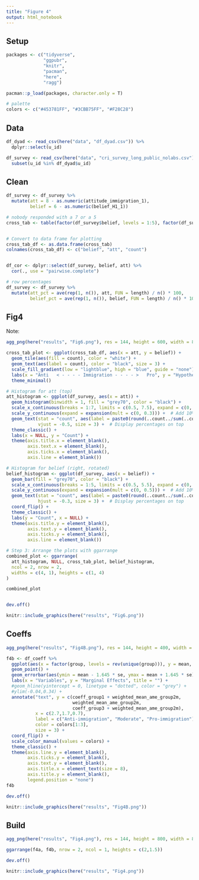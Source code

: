 ```yaml
---
title: "Figure 4"
output: html_notebook
---
```


## Setup

```r
packages <- c("tidyverse",
              "ggpubr",
              "knitr",
              "pacman",
              "here",
              "ragg")

pacman::p_load(packages, character.only = T)

# palette
colors <- c("#453781FF", "#3CBB75FF", "#F28C28")
```

## Data

```r

df_dyad <- read_csv(here("data", "df_dyad.csv")) %>%
  dplyr::select(u_id)

df_survey <- read_csv(here("data", "cri_survey_long_public_nolabs.csv")) %>%
  subset(u_id %in% df_dyad$u_id)

```
## Clean

```r

df_survey <- df_survey %>%
  mutate(att = 8 - as.numeric(attitude_immigration_1),
         belief = 6 - as.numeric(belief_H1_1))

# nobody responded with a 7 or a 5
cross_tab <- table(factor(df_survey$belief, levels = 1:5), factor(df_survey$att, levels = 1:7))  # Force levels 1 to 7


# Convert to data frame for plotting
cross_tab_df <- as.data.frame(cross_tab)
colnames(cross_tab_df) <- c("belief", "att", "count")


df_cor <- dplyr::select(df_survey, belief, att) %>%
  cor(., use = "pairwise.complete")

# row percentages
df_survey <- df_survey %>%
  mutate(att_pct = ave(rep(1, n()), att, FUN = length) / n() * 100,
         belief_pct = ave(rep(1, n()), belief, FUN = length) / n() * 100)

```


## Fig4

Note:

```r

agg_png(here("results", "Fig6.png"), res = 144, height = 600, width = 800)

cross_tab_plot <- ggplot(cross_tab_df, aes(x = att, y = belief)) +
  geom_tile(aes(fill = count), color = "white") +
  geom_text(aes(label = count), color = "black", size = 3) +
  scale_fill_gradient(low = "lightblue", high = "blue", guide = "none") +
  labs(x = "Anti   < - - - - Immigration - - - - >   Pro", y = "Hypothesis is true", fill = "Count") +
  theme_minimal()

# Histogram for att (top)
att_histogram <- ggplot(df_survey, aes(x = att)) +
  geom_histogram(binwidth = 1, fill = "grey70", color = "black") +
  scale_x_continuous(breaks = 1:7, limits = c(0.5, 7.5), expand = c(0, 0)) +  # Align with cross-tab limits
  scale_y_continuous(expand = expansion(mult = c(0, 0.3))) +  # Add 10% extra space at the top
  geom_text(stat = "count", aes(label = paste0(round(..count../sum(..count..) * 100), "%")), 
            vjust = -0.5, size = 3) +  # Display percentages on top
  theme_classic() +
  labs(x = NULL, y = "Count") +
  theme(axis.title.x = element_blank(), 
        axis.text.x = element_blank(), 
        axis.ticks.x = element_blank(),
        axis.line = element_blank())

# Histogram for belief (right, rotated)
belief_histogram <- ggplot(df_survey, aes(x = belief)) +
  geom_bar(fill = "grey70", color = "black") +
  scale_x_continuous(breaks = 1:5, limits = c(0.5, 5.5), expand = c(0, 0)) +  # Align with cross-tab limits
  scale_y_continuous(expand = expansion(mult = c(0, 0.5))) +  # Add 10% extra space at the top
  geom_text(stat = "count", aes(label = paste0(round(..count../sum(..count..) * 100), "%")), 
            hjust = -0.3, size = 3) +  # Display percentages on top
  coord_flip() +
  theme_classic() +
  labs(y = "Count", x = NULL) +
  theme(axis.title.y = element_blank(), 
        axis.text.y = element_blank(), 
        axis.ticks.y = element_blank(),
        axis.line = element_blank())

# Step 3: Arrange the plots with ggarrange
combined_plot <- ggarrange(
  att_histogram, NULL, cross_tab_plot, belief_histogram,
  ncol = 2, nrow = 2,
  widths = c(4, 1), heights = c(1, 4)
)

combined_plot


dev.off()

knitr::include_graphics(here("results", "Fig6.png"))
```
## Coeffs

```r
agg_png(here("results", "Fig4B.png"), res = 144, height = 400, width = 800)

f4b <- df_coeff %>%
  ggplot(aes(x = factor(group, levels = rev(unique(group))), y = mean, color = group)) +
  geom_point() +
  geom_errorbar(aes(ymin = mean - 1.645 * se, ymax = mean + 1.645 * se), width = 0.1) +
  labs(x = "Variables", y = "Marginal Effects", title = "") +
  #geom_hline(yintercept = 0, linetype = "dotted", color = "grey") + 
  #ylim(-0.04,0.34) +
  annotate("text", y = c(coeff_group1 + weighted_mean_ame_group2m,
                         weighted_mean_ame_group2m,
                         coeff_group3 + weighted_mean_ame_group2m), 
           x = c(2.7,1.7,0.7),
           label = c("Anti-immigration", "Moderate", "Pro-immigration"),
           color = colors[1:3],
           size = 3) +
  coord_flip() +
  scale_color_manual(values = colors) +
  theme_classic() +
  theme(axis.line.y = element_blank(),
        axis.ticks.y = element_blank(),
        axis.text.y = element_blank(),
        axis.title.x = element_text(size = 8),
        axis.title.y = element_blank(),
        legend.position = "none")
f4b

dev.off()

knitr::include_graphics(here("results", "Fig4B.png"))

```
## Build

```r
agg_png(here("results", "Fig4.png"), res = 144, height = 800, width = 800)

ggarrange(f4a, f4b, nrow = 2, ncol = 1, heights = c(2,1.5))

dev.off()

knitr::include_graphics(here("results", "Fig4.png"))

```

